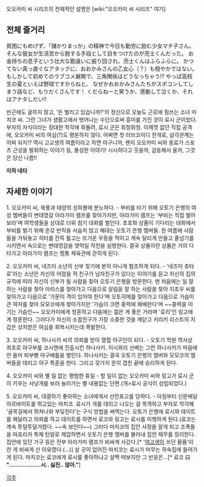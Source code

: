 오오카미 씨 시리즈의 전체적인 설명은 [wiki:"오오카미 씨 시리즈" 여기]


== 전체 줄거리 ==
貧困にもめげず、「儲かりまっか」の精神で今日も勤労に励む少女マチ子さん。
そんな彼女が生活苦から脱する手段として目をつけたのが亮士くんだった。
お金持ちの息子という壮大な勘違いに振り回され、亮士くんはふらふらに。
かつてない真っ直ぐなアタックに、おおかみさんの乙女心（？）も穏やかではない。
もしかして初めてのラブコメ展開で、三角関係はどうなっちゃう!?
やっぱ高校生の夏といえば野球ですからねと、
なぜかおおかみさんたちがスポコンしてしまう話など、もりだくさんです！
くだらねーと笑うか、感動して泣くか、それはアナタしだい!!

빈곤에도 굴하지 않고, '돈 벌리고 있습니까?'의 정신으로 오늘도 근로에 힘쓰는 소녀 마치코 씨.
그런 그녀가 생활고에서 벗어나는 수단으로써 흥미를 가진 것이 료시 군이었다.
부자의 자식이라는 장대한 착각에 휘둘려, 료시 군은 휘청휘청.
이제껏 없던 직접 공격에, 오오카미 씨의 여심(?)도 평온하지 않다.
어쩌면 첫 러브코미디 전개로, 삼각관계는 어찌 되지!? 
역시 고교생의 여름이라고 하면 야구니까,
왠지 오오카미 씨와 동료가 스포츠 근성을 발휘하는 이야기 등, 풍성한 이야기!
시시하다고 웃을까, 감동해서 울까, 그것은 당신 나름!!



'''이하 네타'''











== 자세한 이야기 ==
1. 오오카미 씨, 북풍과 태양의 성희롱에 분노하다.
- 부비를 타기 위해 오토기 은행의 여성 멤버들이 변태영감 아라가미 램프를 찾아가지만, 아라가미 램프는 '부비는 직접 벌어보라'며 여학생들을 상대로 더위 참기 대회를 벌인다. 초호화 상품이 기다리는 대회에서 부비를 벌기 위해 온갖 반칙을 서슴치 않고 해대는 오토기 은행 멤버들. 한 여름에 사람들을 가둬놓고 히터를 잔뜩 틀고는 뜨거운 우동을 먹이고 계속 달리게 만들고 줄넘기를 시키면서 속으로는 변태영감을 엿먹일 작전을 실행한다. 결국 상품이란 상품은 거의 다 타가고 아라가미 램프는 찜통 체육관에 갇히게 된다.

2. 오오카미 씨, 네즈미 소년의 신부 찾기에 본의 아니게 협조하게 되다.
- '네즈미 츄타로'라는 소년은 자신의 어렸을 적 친구가 남자친구가 있다는 이야기를 듣고 자신의 집의 규칙에 따라 자신의 신부가 될 사람을 찾아 오토기 은행을 방문한다. 맨 처음에는 일 잘 하는 사람을 찾아 아리스를 찾아가고 다음으로 살림을 잘 하는 사람을 찾아 지조우 씨를 찾아가고 다음으로 '가문이 격이 있어야 한다'며 오토히메를 찾아가고 다음으로 가슴이 큰 여자를 찾아 모모코에게 찾아가지만 '가슴이 크면 중력에 패배한다'며 ~~중력을 이기는 가슴인~~ 오오카미에게 청혼하고 다음에는 젊은 게 좋은 거라며 '로리'인 링고에게 청혼한다. 그러다가 자신의 소꿉친구가 가장 소중한 것을 깨닫고 키리키 리스트의 지갑은 상처받은 여심을 회복시키는데 폭발한다.

3. 오오카미 씨, 하나사키 씨의 의뢰를 받아 열혈 야구인이 되다.
- 오토기 학원 역사상 최초로 야구부를 코시엔에 진출시킨 하나사키. 이시와리 선배는 그런 하나사키가 마음에 안 들어 퇴부빵 야구배틀을 벌인다. 하나사키는 결국 오토기 은행의 멤버와 모모코의 멤버들을 데리고 야구 특훈을 한다. 그리고 갖가지 운이 겹친 끝에 승리하게 된다.

4. 오오카미 씨와 별 일 없는 평범한 휴일
- 할 일이 없는 오오카미 씨와 링고가 료시 군이 키우는 사냥개를 보러 놀러가는 별 내용없는 단편.(개>료시 공식이 성립되었다.)

5. 오오카미 씨, 대결하기 좋아하는 소녀에게서 선전포고를 당하다.
- 아침부터 신문배달 아르바이트를 뛰고있는 마치코. 료시가 개를 데리고 나오는 걸 목격하고 부자로 착각해 '골목길에서 뛰쳐나와 부딪친다'는 구식 방법을 써먹는다. 오토기 은행에 료시와 데이트를 해달라고 의뢰를 하고 데이트를 하면서 료코와 링고는 료시를 미행하게 된다.(료코는 계속 투덜투덜거렸다. ~~속 보인다~~) 그러다 마치코의 집안 사정을 알게 되고 조폭들을 마죠리카 특제 탄알로 제압하면서 오토기 은행 멤버를 불러내 집안 채무를 정리한다. 집안에 있던 가구 등은 전부 아라가미 램프가 비싸게 사갔다.[* '[[여고생]]이 쓰던 물품'이란 게 비싸게 산 이유였다.(...)] 살 곳이 없어진 마치코는 료시가 머무는 하숙집에 들어가게 된다. 마치코는 료코에게 료시를 좋아하냐고 살짝 떠보지만 그 반응은...[* 료코 曰 '''"..................시.. 싫진.. 않아."''']

[[각주]]
